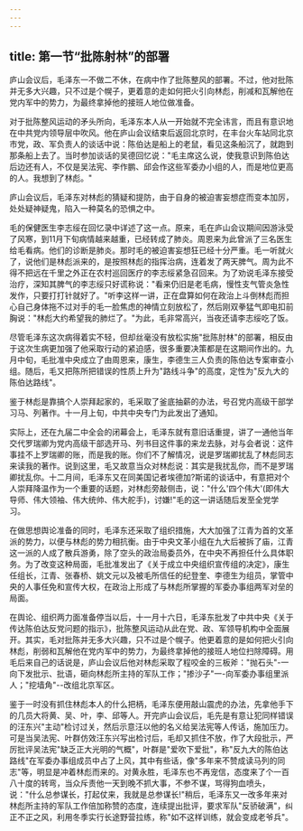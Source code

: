 ```yaml
---
---
---
```

title: 第一节“批陈射林”的部署
---



庐山会议后，毛泽东一不做二不休，在病中作了批陈整风的部署。不过，他对批陈并无多大兴趣，只不过是个幌子，更着意的走如何把火引向林彪，削减和瓦解他在党内军中的势力，为最终拿掉他的接班人地位做准备。

对于批陈整风运动的矛头所向，毛泽东本人从一开始就不完全讳言，而且有意识地在中共党内领导层中吹风。他在庐山会议结束后返回北京时，在丰台火车站同北京市党，政、军负责人的谈话中说：陈伯达是船上的老鼠，看见这条船沉了，就跑到那条船上去了。当时参加谈话的吴德回忆说："毛主席这么说，使我意识到陈伯达后边还有人，不仅是吴法宪、李作鹏、邱会作这些军委办小组的人，而是地位更高的人。我想到了林彪。"

庐山会议后，毛泽东对林彪的猜疑和提防，由于自身的被迫害妄想症而变本加厉，处处疑神疑鬼，陷入一种莫名的恐惧之中。

毛的保健医生李志绥在回忆录中详述了这一点。原来，毛在庐山会议期间因游泳受了风寒，到11月下旬病情越来越重，已经转成了肺炎。周恩来为此曾派了三名医生给毛看病。他们的诊断是肺炎。那时毛的被迫害妄想狂已经十分严重。毛一听就火了，说他们是林彪派来的，是按照林彪的指挥治病，连着发了两天脾气。周为此不得不把远在千里之外正在农村巡回医疗的李志绥紧急召回来。为了劝说毛泽东接受治疗，深知其脾气的李志绥只好谎称说："看来仍旧是老毛病，慢性支气管炎急性发作，只要打打针就好了。"听李这样一讲，正在盘算如何在政治上斗倒林彪而担心自己身体拖不过对手的毛一脸焦虑的神情立刻放松了，然后刚双拳猛气即电扣前胸说："林彪大约希望我的肺烂了。"为此，毛非常高兴，当夜还请李志绥吃了饭。

尽管毛泽东这次病得着实不轻，但却丝毫没有放松实施"批陈肘林"的部署，相反由于这次生病更加强了他采取行动的紧迫感，很多重要决策都是在这期间作出的。九月中旬，毛批准中央成立了由周恩来，康生，李德生三人负责的陈伯达专案审查小组。随后，毛又把陈所把错误的性质上升为"路线斗争"的高度，定性为"反九大的陈伯达路线"。

鉴于林彪是靠搞个人崇拜起家的，毛采取了釜底抽薪的办法，号召党内高级干部学习马、列著作。十一月上旬，中共中央专门为此发出了通知。

实际上，还在九届二中全会的闭幕会上，毛泽东就有意旧话重提，讲了一通他当年交代罗瑞卿为党内高级干部选开马、列书目这件事的来龙去脉，对与会者说：这件事挂不上罗瑞卿的账，而是我的账。你们不了解情况，说是罗瑞卿扰乱了林彪同志来读我的著作。说到这里，毛又故意当众对林彪说：其实是我扰乱你，而不是罗瑞卿扰乱你。十二月间，毛泽东又在同美国记者埃德加?斯诺的谈话中，有意把对个人崇拜降温作为一个重要的话题，对林彪旁敲侧击，说："什么'四个伟大'(即伟大导师、伟大领袖、伟大统帅、伟大舵手)，讨嫌!"毛的这一讲话随后发至全党学习。

在做思想舆论准备的同时，毛泽东还采取了组织措施，大大加强了江青为首的文革派的势力，以便与林彪的势力相抗衡。由于中央文革小组在九大后被拆了庙，江青这一派的人成了散兵游勇，除了空头的政治局委员外，在中央不再担任什么具体职务。为了改变这种局面，毛批准发出了《关于成立中央组织宣传组的决定》，康生任组长，江青、张春桥、姚文元以及被毛所信任的纪登奎、李德生为组员，掌管中央的人事任免和宣传大权，在政治上形成了与林彪所掌握的军委办事组两军对垒的局面。

在舆论、组织两力面准备停当以后，十一月十六日，毛泽东批发了中共中央《关于传达陈伯达反党问题的指示》，批陈整风运动从此在党、政、军领导机构中全面展开。其实，毛对批陈并无多大兴趣，只不过是个幌子。他更着意的是如何把火引向林彪，削弱和瓦解他在党内军中的势力，为最终拿掉他的接班人地位扫除障碍。用毛后来自己的话说是，庐山会议后他对林彪采取了程咬金的三板斧："抛石头"-一向下发批示、批语，砸向林彪所主持的军队工作；"掺沙子"一-向军委办事组里派人；"挖墙角"--改组北京军区。

鉴于一时没有抓住林彪本人的什么把柄，毛泽东便用敲山震虎的办法，先拿他手下的几员大将黄、吴、叶，李、邱等人。开完庐山会议后，毛先是有意让犯同样错误的汪东兴"主动"检讨过关，然后示意汪以他的名义给吴法宪等人传话，施加压力。可是当吴法宪、叶群仿效汪东兴写出检讨后，毛却又抓住不放，作了大段批示，严厉批评吴法宪"缺乏正大光明的气概"，叶群是"爱吹下爱批"，称"反九大的陈伯达路线"在军委办事组成员中占了上风，其中有些话，像"多年来不赞成读马列的同志"等，明显是冲着林彪而来的。对黄永胜，毛泽东也不再宠信，态度来了个一百八十度的转弯，当众斥责他一天到晚不抓大事，不参不谋，骂得狗血喷头，说："什么总参谋长，打起仗来，我就是总参谋长!"稍后，毛泽东又一改多年来对林彪所主持的军队工作倍加称赞的态度，连续提出批评，要求军队"反骄破满"，纠正不正之风，利用冬季实行长途野营拉练，称"如不这样训练，就会变成老爷兵"。
